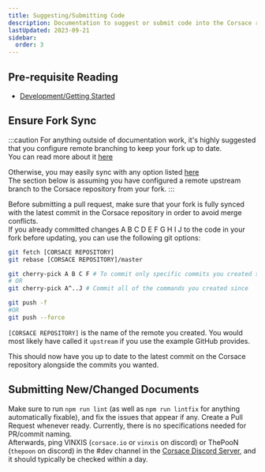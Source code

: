 ```yaml
---
title: Suggesting/Submitting Code
description: Documentation to suggest or submit code into the Corsace repository.
lastUpdated: 2023-09-21
sidebar:
  order: 3
---
```


## Pre-requisite Reading

*   [Development/Getting Started](../../..)

## Ensure Fork Sync

:::caution
For anything outside of documentation work, it's highly suggested that you configure remote branching to keep your fork up to date.\
You can read more about it [here](https://docs.github.com/en/pull-requests/collaborating-with-pull-requests/working-with-forks/configuring-a-remote-repository-for-a-fork)

Otherwise, you may easily sync with any option listed [here](https://docs.github.com/en/pull-requests/collaborating-with-pull-requests/working-with-forks/syncing-a-fork)\
The section below is assuming you have configured a remote upstream branch to the Corsace repository from your fork.
:::

Before submitting a pull request, make sure that your fork is fully synced with the latest commit in the Corsace repository in order to avoid merge conflicts.\
If you already committed changes A B C D E F G H I J to the code in your fork before updating, you can use the following git options:

```bash
git fetch [CORSACE REPOSITORY]
git rebase [CORSACE REPOSITORY]/master

git cherry-pick A B C F # To commit only specific commits you created since
# OR
git cherry-pick A^..J # Commit all of the commands you created since

git push -f 
#OR 
git push --force
```

`[CORSACE REPOSITORY]` is the name of the remote you created. You would most likely have called it `upstream` if you use the example GitHub provides.

This should now have you up to date to the latest commit on the Corsace repository alongside the commits you wanted.

## Submitting New/Changed Documents

Make sure to run `npm run lint` (as well as `npm run lintfix` for anything automatically fixable), and fix the issues that appear if any.
Create a Pull Request whenever ready. Currently, there is no specifications needed for PR/commit naming.\
Afterwards, ping VINXIS (`corsace.io` or `vinxis` on discord) or ThePooN (`thepoon` on discord) in the #dev channel in the [Corsace Discord Server](https://discord.gg/Z6vEMsr), and it should typically be checked within a day.
